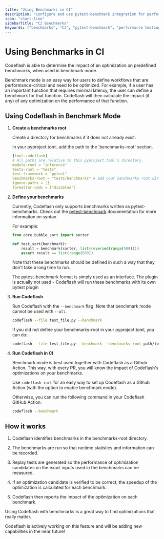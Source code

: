 ```yaml
---
title: "Using Benchmarks in CI"
description: "Configure and use pytest-benchmark integration for performance-critical code optimization"
icon: "chart-line"
sidebarTitle: "CI Benchmarks"
keywords: ["benchmarks", "CI", "pytest-benchmark", "performance testing", "github actions", "benchmark mode"]
---
```

# Using Benchmarks in CI

Codeflash is able to determine the impact of an optimization on predefined benchmarks, when used in benchmark mode.

Benchmark mode is an easy way for users to define workflows that are performance-critical and need to be optimized.
For example, if a user has an important function that requires minimal latency, the user can define a benchmark for that function.
Codeflash will then calculate the impact (if any) of any optimization on the performance of that function.

## Using Codeflash in Benchmark Mode

1. **Create a benchmarks root** 

    Create a directory for benchmarks if it does not already exist. 

   In your pyproject.toml, add the path to the 'benchmarks-root' section.
    ```yaml
    [tool.codeflash]
   # All paths are relative to this pyproject.toml's directory.
   module-root = "inference"
   tests-root = "tests"
   test-framework = "pytest"
   benchmarks-root = "tests/benchmarks" # add your benchmarks root dir here
   ignore-paths = []
   formatter-cmds = ["disabled"]
    ```
    
2. **Define your benchmarks**
    
   Currently, Codeflash only supports benchmarks written as pytest-benchmarks. Check out the [pytest-benchmark](https://pytest-benchmark.readthedocs.io/en/stable/index.html) documentation for more information on syntax.

   For example:
      
   ```python
   from core.bubble_sort import sorter

   def test_sort(benchmark):
       result = benchmark(sorter, list(reversed(range(500))))
       assert result == list(range(500))
   ```

   Note that these benchmarks should be defined in such a way that they don't take a long time to run.

   The pytest-benchmark format is simply used as an interface. The plugin is actually not used - Codeflash will run these benchmarks with its own pytest plugin


3. **Run Codeflash**

   Run Codeflash with the `--benchmark` flag. Note that benchmark mode cannot be used with `--all`. 

   ```bash
   codeflash --file test_file.py --benchmark
   ```
   
   If you did not define your benchmarks-root in your pyproject.toml, you can do:

   ```bash
   codeflash --file test_file.py --benchmark --benchmarks-root path/to/benchmarks
   ```
   

4. **Run Codeflash in CI**

   Benchmark mode is best used together with Codeflash as a Github Action. This way, with every PR, you will know the impact of Codeflash's optimizations on your benchmarks.
   
   Use `codeflash init` for an easy way to set up Codeflash as a Github Action (with the option to enable benchmark mode).

   Otherwise, you can run the following command in your Codeflash GitHub Action:

   ```bash
   codeflash --benchmark
   ```



## How it works

1. Codeflash identifies benchmarks in the benchmarks-root directory.


2. The benchmarks are run so that runtime statistics and information can be recorded. 


3. Replay tests are generated so the performance of optimization candidates on the exact inputs used in the benchmarks can be measured.


4. If an optimization candidate is verified to be correct, the speedup of the optimization is calculated for each benchmark. 


5. Codeflash then reports the impact of the optimization on each benchmark. 


Using Codeflash with benchmarks is a great way to find optimizations that really matter.

Codeflash is actively working on this feature and will be adding new capabilities in the near future!